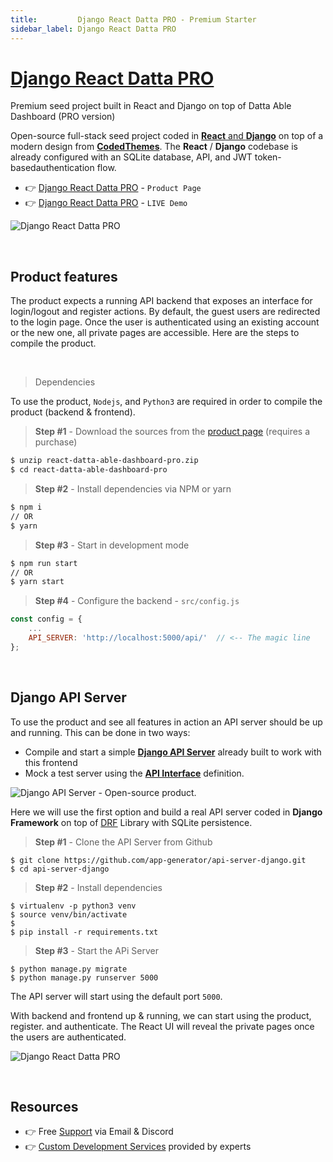 ```yaml
---
title:         Django React Datta PRO - Premium Starter
sidebar_label: Django React Datta PRO
---
```

# [Django React Datta PRO](https://appseed.us/product/datta-able-pro/full-stack/react/)

<SubHeading> Premium seed project built in React and Django on top of Datta Able Dashboard (PRO version)</SubHeading>

Open-source full-stack seed project coded in [**React** and **Django**](https://appseed.us/product/datta-able-pro/full-stack/react/) on top of a modern design from **[CodedThemes](https://codedthemes.com/?ref=appseed)**. 
The **React** / **Django** codebase is already configured with an SQLite database, API, and JWT token-basedauthentication flow.

- 👉 [Django React Datta PRO](https://appseed.us/product/datta-able-pro/full-stack/react/) - `Product Page`
- 👉 [Django React Datta PRO](https://django-react-datta-able-pro.appseed-srv1.com/) - `LIVE Demo`

![Django React Datta PRO](https://github.com/app-generator/dummy/assets/51070104/dfe88ab5-3aa8-43bc-8cd6-e19fa6ffdf63)

<br />

## Product features

The product expects a running API backend that exposes an interface for login/logout and register actions. 
By default, the guest users are redirected to the login page. Once the user is authenticated using an existing account or the new one, all private pages are accessible. 
Here are the steps to compile the product.

<br />

> Dependencies

To use the product, `Nodejs`, and `Python3` are required in order to compile the product (backend & frontend).

> **Step #1** - Download the sources from the [product page](https://appseed.us/product/datta-able-pro/full-stack/react/) (requires a purchase)

```bash
$ unzip react-datta-able-dashboard-pro.zip
$ cd react-datta-able-dashboard-pro
```

> **Step #2** - Install dependencies via NPM or yarn

```bash
$ npm i
// OR
$ yarn
```

> **Step #3** - Start in development mode

```bash
$ npm run start
// OR
$ yarn start
```

> **Step #4** - Configure the backend - `src/config.js`

```javascript
const config = {
    ...
    API_SERVER: 'http://localhost:5000/api/'  // <-- The magic line
};
```

<br />

## Django API Server

To use the product and see all features in action an API server should be up and running. This can be done in two ways:

- Compile and start a simple [**Django API Server**](../../boilerplate-code/api-server/django.mdx) already built to work with this frontend
- Mock a test server using the [**API Interface**](../../boilerplate-code/api-server/api-unified-definition.mdx) definition.

![Django API Server - Open-source product.](../../../static/assets/api-cover-django-xs.jpg)

Here we will use the first option and build a real API server coded in **Django Framework** on top of [DRF](https://www.django-rest-framework.org/) Library with SQLite persistence.

> **Step #1** - Clone the API Server from Github

```
$ git clone https://github.com/app-generator/api-server-django.git
$ cd api-server-django
```

> **Step #2** - Install dependencies

```
$ virtualenv -p python3 venv
$ source venv/bin/activate
$
$ pip install -r requirements.txt
```

> **Step #3** - Start the APi Server

```
$ python manage.py migrate
$ python manage.py runserver 5000
```

The API server will start using the default port `5000`.

With backend and frontend up & running, we can start using the product, register. and authenticate. The React UI will reveal the private pages once the users are authenticated.

![Django React Datta PRO](https://github.com/app-generator/dummy/assets/51070104/dfe88ab5-3aa8-43bc-8cd6-e19fa6ffdf63)

<br />

## Resources

- 👉 Free [Support](https://appseed.us/support/) via Email & Discord
- 👉 [Custom Development Services](https://appseed.us/custom-development/) provided by experts
